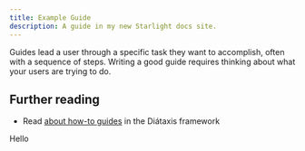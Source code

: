 ```yaml
---
title: Example Guide
description: A guide in my new Starlight docs site.
---
```



Guides lead a user through a specific task they want to accomplish, often with a sequence of steps.
Writing a good guide requires thinking about what your users are trying to do.

## Further reading

- Read [about how-to guides](https://diataxis.fr/how-to-guides/) in the Diátaxis framework

<Callout type="danger">Hello</Callout>
